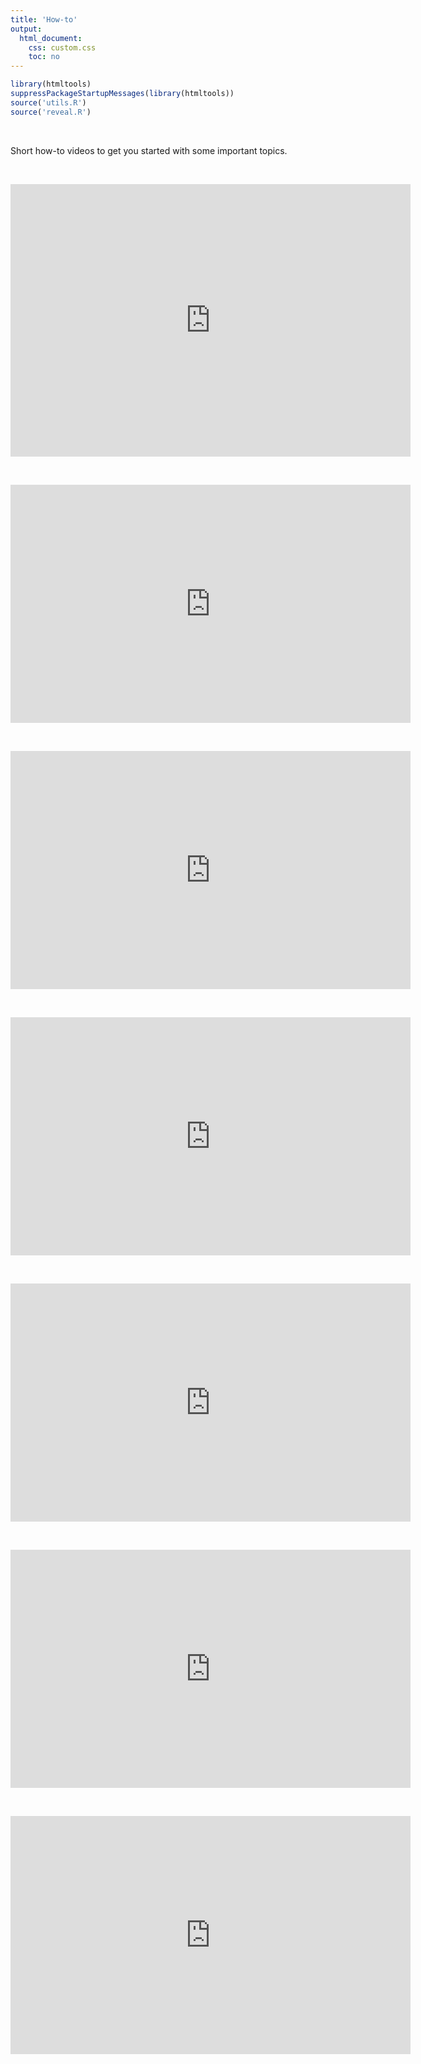 ```yaml
---
title: 'How-to'
output: 
  html_document:
    css: custom.css
    toc: no
---
```

```r
library(htmltools)
suppressPackageStartupMessages(library(htmltools))
source('utils.R')
source('reveal.R')
```

\  

Short how-to videos to get you started with some important topics. 

\  

<iframe src="https://player.vimeo.com/video/415501284" width="640" height="436" frameborder="0" allow="autoplay; fullscreen" allowfullscreen></iframe>

\  

<iframe src="https://player.vimeo.com/video/416391353" width="640" height="381" frameborder="0" allow="autoplay; fullscreen" allowfullscreen></iframe>

\  


<iframe src="https://player.vimeo.com/video/416877495" width="640" height="381" frameborder="0" allow="autoplay; fullscreen" allowfullscreen></iframe>

\  

<iframe src="https://player.vimeo.com/video/416902337" width="640" height="381" frameborder="0" allow="autoplay; fullscreen" allowfullscreen></iframe>

\  

<iframe src="https://player.vimeo.com/video/417242115" width="640" height="381" frameborder="0" allow="autoplay; fullscreen" allowfullscreen></iframe>

\  

<iframe src="https://player.vimeo.com/video/417383457" width="640" height="381" frameborder="0" allow="autoplay; fullscreen" allowfullscreen></iframe>

\  

<iframe src="https://player.vimeo.com/video/416743698" width="640" height="381" frameborder="0" allow="autoplay; fullscreen" allowfullscreen></iframe>

\  

